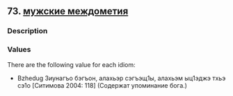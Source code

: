 ## 73. <a href =  'https://agricolamz.github.io/The_Circassian_Isoglosses_Database/73.html'>мужские междометия</a>
### Description



### Values
There are the following value for each idiom:

* Bzhedug  Зиунагъо бэгъон, алахьэр сэгъэщ1ы, алахьэм ыц1эджэ тхьэ сэ1о [Ситимова 2004: 118] (Содержат упоминание бога.)

